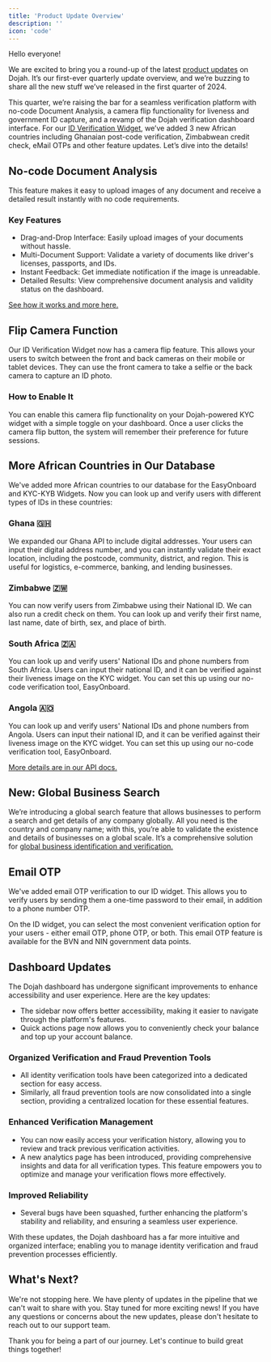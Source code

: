 ```yaml
---
title: 'Product Update Overview'
description: ''
icon: 'code'
---
```



Hello everyone!

We are excited to bring you a round-up of the latest [product updates](https://dojah.io/blog/news-and-updates) on Dojah. It’s our first-ever quarterly update overview, and we’re buzzing to share all the new stuff we’ve released in the first quarter of 2024.

This quarter, we’re raising the bar for a seamless verification platform with no-code Document Analysis, a camera flip functionality for liveness and government ID capture, and a revamp of the Dojah verification dashboard interface. For our [ID Verification Widget](https://dojah.io/all-products/easy-onboard), we’ve added 3 new African countries including Ghanaian post-code verification, Zimbabwean credit check, eMail OTPs and other feature updates. Let’s dive into the details!

## No-code Document Analysis

This feature makes it easy to upload images of any document and receive a detailed result instantly with no code requirements.

### Key Features

-   Drag-and-Drop Interface: Easily upload images of your documents without hassle.
-   Multi-Document Support: Validate a variety of documents like driver's licenses, passports, and IDs.
-   Instant Feedback: Get immediate notification if the image is unreadable.
-   Detailed Results: View comprehensive document analysis and validity status on the dashboard.

[See how it works and more here.](https://dojah.canny.io/changelog/introducing-document-analysis)

## Flip Camera Function

Our ID Verification Widget now has a camera flip feature. This allows your users to switch between the front and back cameras on their mobile or tablet devices. They can use the front camera to take a selfie or the back camera to capture an ID photo.

### How to Enable It

You can enable this camera flip functionality on your Dojah-powered KYC widget with a simple toggle on your dashboard. Once a user clicks the camera flip button, the system will remember their preference for future sessions.

## More African Countries in Our Database

We've added more African countries to our database for the EasyOnboard and KYC-KYB Widgets. Now you can look up and verify users with different types of IDs in these countries:

### Ghana 🇬🇭

We expanded our Ghana API to include digital addresses. Your users can input their digital address number, and you can instantly validate their exact location, including the postcode, community, district, and region. This is useful for logistics, e-commerce, banking, and lending businesses.

### Zimbabwe 🇿🇼

You can now verify users from Zimbabwe using their National ID. We can also run a credit check on them. You can look up and verify their first name, last name, date of birth, sex, and place of birth.

### South Africa 🇿🇦

You can look up and verify users' National IDs and phone numbers from South Africa. Users can input their national ID, and it can be verified against their liveness image on the KYC widget. You can set this up using our no-code verification tool, EasyOnboard.

### Angola 🇦🇴

You can look up and verify users' National IDs and phone numbers from Angola. Users can input their national ID, and it can be verified against their liveness image on the KYC widget. You can set this up using our no-code verification tool, EasyOnboard.

[More details are in our API docs.](https://api-docs.dojah.io/docs/ghana)

## New: Global Business Search

We’re introducing a global search feature that allows businesses to perform a search and get details of any company globally. All you need is the country and company name; with this, you’re able to validate the existence and details of businesses on a global scale. It’s a comprehensive solution for [global business identification and verification.](https://api-docs.dojah.io/docs/global-business-search)

## Email OTP

We've added email OTP verification to our ID widget. This allows you to verify users by sending them a one-time password to their email, in addition to a phone number OTP.

On the ID widget, you can select the most convenient verification option for your users - either email OTP, phone OTP, or both. This email OTP feature is available for the BVN and NIN government data points.

## Dashboard Updates

The Dojah dashboard has undergone significant improvements to enhance accessibility and user experience. Here are the key updates:

-   The sidebar now offers better accessibility, making it easier to navigate through the platform's features.
-   Quick actions page now allows you to conveniently check your balance and top up your account balance.

### Organized Verification and Fraud Prevention Tools

-   All identity verification tools have been categorized into a dedicated section for easy access.
-   Similarly, all fraud prevention tools are now consolidated into a single section, providing a centralized location for these essential features.

### Enhanced Verification Management

-   You can now easily access your verification history, allowing you to review and track previous verification activities.
-   A new analytics page has been introduced, providing comprehensive insights and data for all verification types. This feature empowers you to optimize and manage your verification flows more effectively.

### Improved Reliability

-   Several bugs have been squashed, further enhancing the platform's stability and reliability, and ensuring a seamless user experience.

With these updates, the Dojah dashboard has a far more intuitive and organized interface; enabling you to manage identity verification and fraud prevention processes efficiently.

## What's Next?

We're not stopping here. We have plenty of updates in the pipeline that we can't wait to share with you. Stay tuned for more exciting news! If you have any questions or concerns about the new updates, please don't hesitate to reach out to our support team.

Thank you for being a part of our journey. Let's continue to build great things together!